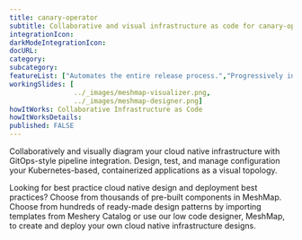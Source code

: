 ```yaml
---
title: canary-operator
subtitle: Collaborative and visual infrastructure as code for canary-operator
integrationIcon: 
darkModeIntegrationIcon: 
docURL: 
category: 
subcategory: 
featureList: ["Automates the entire release process.","Progressively incrementing canary deployment size over a set time period and a specified rate of increase.","Automates entire deployment pipeline."]
workingSlides: [
				../_images/meshmap-visualizer.png,
				../_images/meshmap-designer.png]
howItWorks: Collaborative Infrastructure as Code
howItWorksDetails: 
published: FALSE
---
```


<p>
    Collaboratively and visually diagram your cloud native infrastructure with GitOps-style pipeline integration. Design, test, and manage configuration your Kubernetes-based, containerized applications as a visual topology.
</p>
<p>
    Looking for best practice cloud native design and deployment best practices? Choose from thousands of pre-built components in MeshMap. Choose from hundreds of ready-made design patterns by importing templates from Meshery Catalog or use our low code designer, MeshMap, to create and deploy your own cloud native infrastructure designs.
</p>